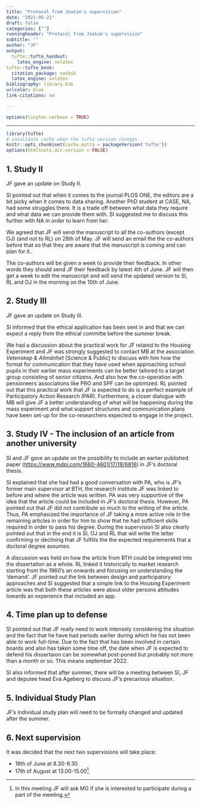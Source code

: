 ```yaml
---
title: "Protocol from Joakim's supervision"
date: "2021-05-21"
draft: false
categories: [""]
runningheader: "Protocol from Joakim's supervision" 
subtitle: ""
author: "JF"
output:
  tufte::tufte_handout:
    latex_engine: xelatex
tufte::tufte_book:
  citation_package: natbib
  latex_engine: xelatex
bibliography: library.bib
urlcolor: blue
link-citations: no

---
```


```r
options(tinytex.verbose = TRUE)
```
---

```r
library(tufte)
# invalidate cache when the tufte version changes
knitr::opts_chunk$set(cache.extra = packageVersion('tufte'))
options(htmltools.dir.version = FALSE)
```

<!--
* Time: 9-10.30 am
* Zoom link: <https://lu-se.zoom.us/j/69595894452>


## 1. Study II
JF gives an update on Study II.

## 2. Study III
JF gives an update on Study III.

## 3. Study IV - The inclusion of an article from another university 
SI and JF gives an update on the possibility to include an earlier published paper (<https://www.mdpi.com/1660-4601/17/18/6816>) in Joakim's doctoral thesis.

## 4. Time plan up to defense

## 5. Other questions

## 6. Next supervision
-->

## 1. Study II
JF gave an update on Study II. 

SI pointed out that when it comes to the journal PLOS ONE, the editors  are a bit picky when it comes to data sharing. Another PhD student at CASE, NA, had some struggles there. It is a trade off between what data they require and what data we can provide them with. SI suggested me to discuss this further with NA in order to learn from her.

We agreed that JF will send the manuscript to all the co-authors (except OJ) (and not to RL) on 28th of May. JF will send an email the the co-authors before that so that they are aware that the manuscript is coming and can plan for it..

The co-authors will be given a week to provide their feedback. In other words they should send JF their feedback by latest 4th of June. JF will then get a week to edit the manuscript and will send the updated version to SI, RL and OJ in the morning on the 10th of June.



## 2. Study III
JF gave an update on Study III.

SI informed that the ethical application has been sent in and that we can expect a reply from the ethical committe before the summer break.

We had a discussion about the practical work for JF related to the Housing Experiment and JF was strongly suggested to contact MB at the association *Vetenskap & Allmänhet* [Science & Public] to discuss with him how the format for communication that they have used when approaching school pupils in their earlier mass experiments can be better tailored to a target group consisting of senior citizens. And also how the co-operation with pensioneers´associations like PRO and SPF can be optimized. RL pointed out that this practical work that JF is expected to do is a perfect example of Participatory Action Research (PAR). Furthermore, a closer dialogue with MB will give JF a better understanding of what will be happening during the mass experiment and what support structures and communication plans have been set-up for the co-researchers expected to engage in the project.  

## 3. Study IV - The inclusion of an article from another university 
SI and JF gave an update on the possibility to include an earlier published paper (<https://www.mdpi.com/1660-4601/17/18/6816>) in JF's doctoral thesis.

SI explained that she had had a good conversation with PA, who is JF's former main supervisor at BTH, the research institute JF was linked to before and where the article was written. PA was very supportive of the idea that the article could be included in JF's doctoral thesis. However, PA pointed out that JF did not contribute so much to the writing of the article. Thus, PA emphasized the importance of JF taking a more active role in the remaining articles in order for him to show that he had sufficient skills required in order to pass his degree. During the supervision SI also clearly pointed out that in the end it is SI, OJ and RL that will write the letter confirming or declining that JF fulfills the the expected requirements that a doctoral degree assumes.

A discussion was held on how the article from BTH could be integrated into the dissertation as a whole. RL linked it historically to market research starting from the 1960's an onwards and focusing on understanding the 'demand'. JF pointed out the link between design and participatory approaches and SI suggested that a simple link to the Housing Experiment article was that both these articles were about older persons attitudes towards an experience that included an app.

## 4. Time plan up to defense
SI pointed out that JF really need to work intensely considering the situation and the fact that he have had periods earlier during which he has not been able to work full-time. Due to the fact that has been involved in certain boards and also has taken some time off, the date when JF is expected to defend his dissertaion can be somewhat post-poned but probably not more than a month or so. This means september 2022. 

SI also informed that after summer, there will be a meeting between SI, JF and deputee head Eva Ageberg to discuss JF's precarious situation.

## 5. Individual Study Plan
JF's individual study plan will need to be formally changed and updated after the summer.

## 6. Next supervision
It was decided that the next two supervisions will take place:

* 18th of June at 8.30-9.30.
* 17th of August at 13.00-15.00^[In this meeting JF will ask MG if she is interested to participate during a part of the meeting.].
